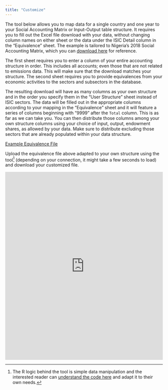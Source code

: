 ```yaml
---
title: "Customize"
---
```


The tool below allows you to map data for a single country and one year to your Social Accounting Matrix or Input-Output table structure. It requires you to fill out the Excel file download with your data, without changing column names on either sheet or the data under the ISIC Detail column in the "Equivalence" sheet. The example is tailored to Nigeria's 2018 Social Accounting Matrix, which you can [download here](https://github.com/renatovargas/emdb/raw/refs/heads/master/emdb/data/sam/nga/SAM-Nigeria-2018.xlsx) for reference. 

The first sheet requires you to enter a column of your entire accounting structure in order. This includes all accounts; even those that are not related to emissions data. This will make sure that the download matches your structure. The second sheet requires you to provide equivalences from your economic activities to the sectors and subsectors in the database.

The resulting download will have as many columns as your own structure and in the order you specify them in the "User Structure" sheet instead of ISIC sectors. The data will be filled out in the appropriate columns according to your mapping in the "Equivalence" sheet and it will feature a series of columns beginning with "9999" after the `Total` column. This is as far as we can take you. You can then distribute those columns among your own structure columns using your choice of input, output, endowment shares, as allowed by your data. Make sure to distribute excluding those sectors that are already populated within your data structure.

<a class="btn btn-primary btn-sm btn-center" href="https://github.com/renatovargas/emdb/raw/refs/heads/master/emdb/data/sam/nga/map-emdb.xlsx" download="map-emdb.xlsx"> Example Equivalence File</a>

Upload the equivalence file above adapted to your own structure using the tool[^1] (depending on your connection, it might take a few seconds to load) and download your customized file.

::: {.center}
<iframe src="https://renatovargas.shinyapps.io/map_emdb/" 
        width="100%" 
        height="600px" 
        style="border:none;">
</iframe>
:::

[^1]: The R logic behind the tool is simple data manipulation and the interested reader can [understand the code here](documentation/methods/querying_the_database.qmd) and adapt it to their own needs.